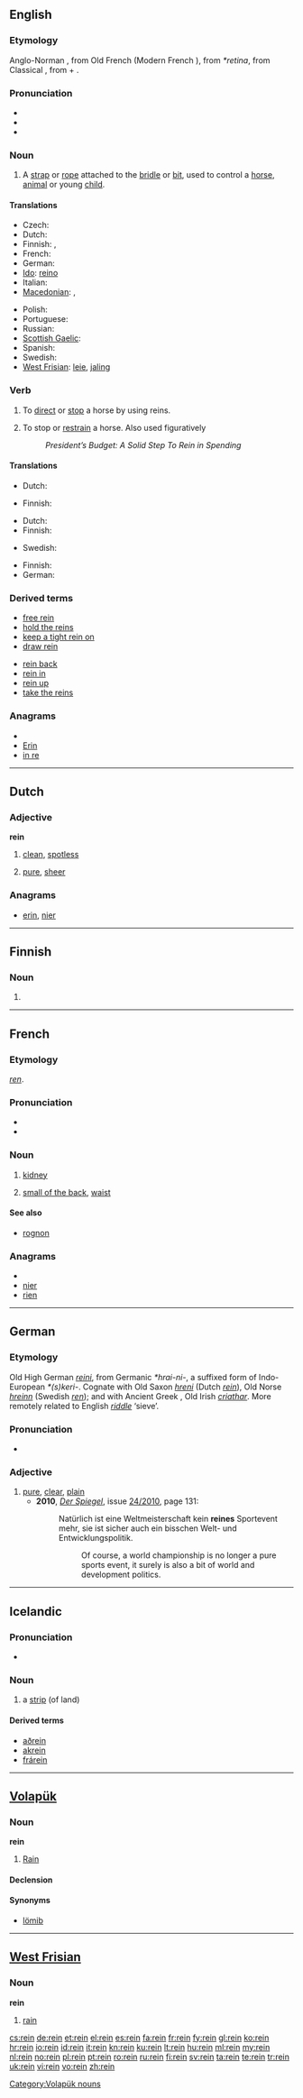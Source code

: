 {{also|Rein}}
==English==

===Etymology===
Anglo-Norman {{term|redne|lang=xno}}, from Old French {{term|resne|lang=fro}} (Modern French {{term|rêne|lang=fr}}), from {{etyl|VL.}} ''*retina'', from Classical {{etyl|la}} {{term|retineo|retineō|to retain|lang=la}}, from {{term|re-|re-|lang=la}} + {{term|teneo|teneō|lang=}}.

===Pronunciation===
* {{IPA|/reɪn/}}
* {{audio|en-us-rein.ogg|Audio (US)}}
* {{rhymes|eɪn}}

===Noun===
{{en-noun}}

# A [[strap]] or [[rope]] attached to the [[bridle]] or [[bit]], used to control a [[horse]], [[animal]] or young [[child]].

====Translations====
{{trans-top|strap or rope}}
* Czech: {{t-|cs|otěž|f}}
* Dutch: {{t+|nl|teugel|m}}
* Finnish: {{t-|fi|ohja}}, {{t+|fi|ohjas}}
* French: {{t+|fr|rêne|f}}
* German: {{t+|de|Zügel|m}}
* [[Ido]]: [[reino]]
* Italian: {{t-|it|redine|m}}
* [[Macedonian]]: {{t-|mk|узда|f|tr=úzda}},  {{t|mk|дизгин|m|tr=dízgin}}
{{trans-mid}}
* Polish: {{t+|pl|lejce|p}}
* Portuguese: {{t+|pt|rédea|f}}
* Russian: {{t+|ru|вожжа|f|tr=vožžá}}
* [[Scottish Gaelic]]: {{t-|gd|srian|f|xs=Scottish Gaelic}}
* Spanish: {{t-|es|rienda|f}}
* Swedish: {{t|sv|tygel|c}}
* [[West Frisian]]: [[leie]], [[jaling]]
{{trans-bottom}}

===Verb===
{{en-verb}}

# To [[direct]] or [[stop]] a horse by using reins.
# {{rfc-sense}} {{context|usually "rein in"}} To stop or [[restrain]] a horse. Also used figuratively
#: ''President’s Budget: A Solid Step To Rein in Spending''

====Translations====
{{trans-top|To direct or stop a horse using reins}}
* Dutch: {{t+|nl|besturen}}
{{trans-mid}}
* Finnish: {{t-|fi|ohjastaa}}
{{trans-bottom}}

{{trans-top|To stop or restrain}}
* Dutch: {{t+|nl|beteugelen}}
* Finnish: {{t+|fi|estää}}
{{trans-mid}}
* Swedish: {{t+|sv|tygla}}
{{trans-bottom}}

{{checktrans-top}}
* Finnish: {{t-|fi|hillitä}}
* German: {{t+|de|zügeln}}
{{trans-bottom}}

===Derived terms===
{{top2}}
* [[free rein]]
* [[hold the reins]]
* [[keep a tight rein on]]
* [[draw rein]]
{{mid2}}
* [[rein back]]
* [[rein in]]
* [[rein up]]
* [[take the reins]]
{{bottom}}

===Anagrams===
* {{alphagram|einr}}
* [[Erin#English|Erin]]
* [[in re#English|in re]]

----

==Dutch==

===Adjective===
'''rein'''

# {{formal|lang=nl}} [[clean]], [[spotless]]
# [[pure]], [[sheer]]

===Anagrams===
* [[erin#Dutch|erin]], [[nier#Dutch|nier]]

----

==Finnish==

===Noun===
{{infl|fi|noun form}}

# {{fi-form of|type=noun|case=instructive|pl=plural|[[reki]]}}

----

==French==

===Etymology===
{{etyl|la|fr}} ''[[ren]]''.

===Pronunciation===
* {{audio|Fr-rein.ogg|audio}}
* {{IPA|/ʁɛ̃/|lang=fr}}

===Noun===
{{fr-noun|m}}

# {{anatomy|lang=fr}} [[kidney]]
# {{in plural|lang=fr}} [[small of the back]], [[waist]]

====See also====
* [[rognon]]

===Anagrams===
* {{alphagram|einr}}
* [[nier#French|nier]]
* [[rien#French|rien]]

----

==German==

===Etymology===
Old High German ''[[reini]]'', from Germanic ''*hrai-ni-'', a suffixed form of Indo-European ''*(s)keri-''.  Cognate with Old Saxon ''[[hreni]]'' (Dutch ''[[#Dutch|rein]]''), Old Norse ''[[hreinn]]'' (Swedish ''[[ren]]''); and with Ancient Greek {{term|lang=grc|χρίνειν}}, Old Irish ''[[criathar]]''.  More remotely related to English ''[[riddle]]'' ‘sieve’.

===Pronunciation===
* {{IPA|/ʀaɪn/|lang=de}}

===Adjective===
{{de-adj|reiner|reinsten}}

# [[pure]], [[clear]], [[plain]]
#* '''2010''', ''[[w:Der Spiegel|Der Spiegel]]'', issue [http://www.spiegel.de/spiegel/print/index-2010-24.html 24/2010], page 131:
#*:Natürlich ist eine Weltmeisterschaft kein '''reines''' Sportevent mehr, sie ist sicher auch ein bisschen Welt- und Entwicklungspolitik. 
#*::Of course, a world championship is no longer a pure sports event, it surely is also a bit of world and development politics.

----

==Icelandic==

===Pronunciation===
* {{IPA|/ˈreiːn/|lang=is}}
*: {{rhymes|eiːn|lang=is}}

===Noun===
{{is-noun|f|reinar|reinar}}

# a [[strip]] (of land)

====Derived terms====
* [[aðrein]]
* [[akrein]]
* [[frárein]]

----

==[[Volapük]]==

===Noun===
'''rein'''

# [[rain|Rain]]

====Declension====
{{vo-decl-noun}}

====Synonyms====
* [[lömib]]

[[Category:Volapük nouns]]

----

==[[West Frisian]]==

===Noun===
'''rein'''

# [[rain]]

[[cs:rein]]
[[de:rein]]
[[et:rein]]
[[el:rein]]
[[es:rein]]
[[fa:rein]]
[[fr:rein]]
[[fy:rein]]
[[gl:rein]]
[[ko:rein]]
[[hr:rein]]
[[io:rein]]
[[id:rein]]
[[it:rein]]
[[kn:rein]]
[[ku:rein]]
[[lt:rein]]
[[hu:rein]]
[[ml:rein]]
[[my:rein]]
[[nl:rein]]
[[no:rein]]
[[pl:rein]]
[[pt:rein]]
[[ro:rein]]
[[ru:rein]]
[[fi:rein]]
[[sv:rein]]
[[ta:rein]]
[[te:rein]]
[[tr:rein]]
[[uk:rein]]
[[vi:rein]]
[[vo:rein]]
[[zh:rein]]